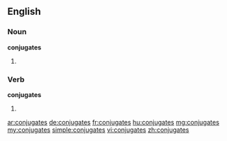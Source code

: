==English==

===Noun===
'''conjugates'''

# {{plural of|[[conjugate]]}}

===Verb===
'''conjugates'''

# {{third-person singular of|[[conjugate]]}}

[[ar:conjugates]]
[[de:conjugates]]
[[fr:conjugates]]
[[hu:conjugates]]
[[mg:conjugates]]
[[my:conjugates]]
[[simple:conjugates]]
[[vi:conjugates]]
[[zh:conjugates]]